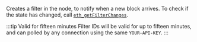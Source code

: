 Creates a filter in the node, to notify when a new block arrives. To check if the state has changed, call [`eth_getFilterChanges`](../../ethereum/json-rpc-methods/filter-methods/eth_getfilterchanges.mdx).

:::tip Valid for fifteen minutes
Filter IDs will be valid for up to fifteen minutes, and can polled by any connection using the same `YOUR-API-KEY`.
:::

